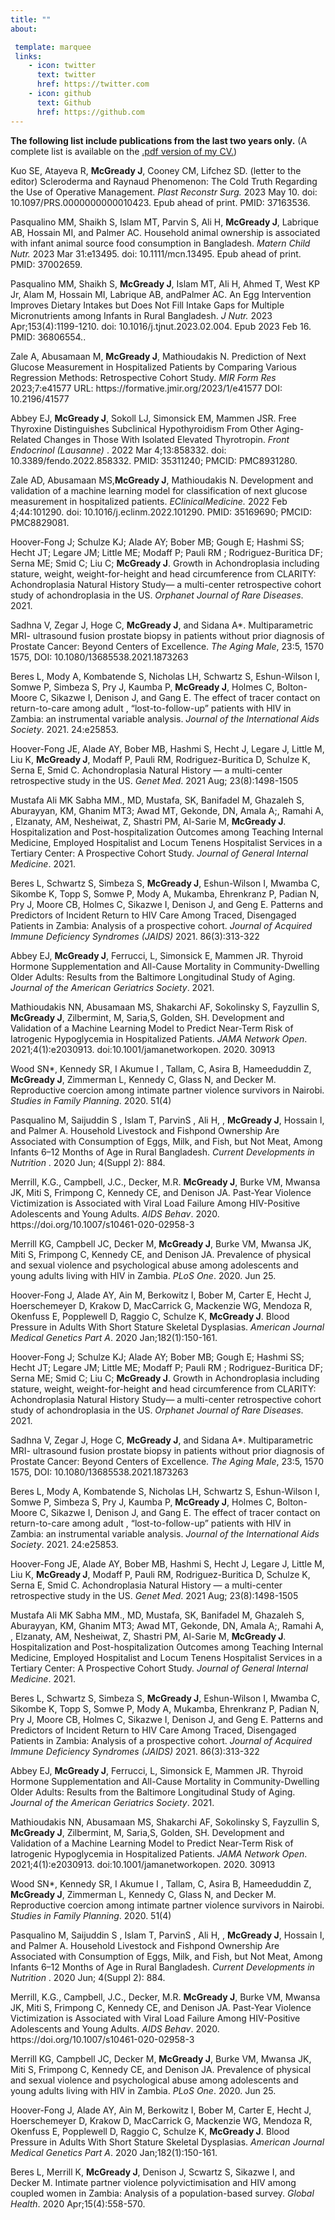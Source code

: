 ```yaml
---
title: ""
about: 

 template: marquee
 links:
    - icon: twitter
      text: twitter
      href: https://twitter.com
    - icon: github
      text: Github
      href: https://github.com
---
```


**The following list include publications from the last two years only.** (A complete list is available on the [.pdf version of my CV.](files/cv.pdf))

Kuo SE, Atayeva R, **McGready J**, Cooney CM, Lifchez SD. (letter to the editor) Scleroderma and Raynaud Phenomenon: The Cold Truth Regarding the Use of Operative Management. <i>Plast Reconstr Surg.</i> 2023 May 10. doi: 10.1097/PRS.0000000000010423. Epub ahead of print. PMID: 37163536.

Pasqualino MM, Shaikh S, Islam MT, Parvin S, Ali H, **McGready J**, Labrique AB, Hossain MI, and Palmer AC. Household animal ownership is associated with infant animal source food consumption in Bangladesh. <i>Matern Child Nutr.</i> 2023 Mar 31:e13495. doi: 10.1111/mcn.13495. Epub ahead of print. PMID: 37002659.
  
Pasqualino MM, Shaikh S, **McGready J**, Islam MT, Ali H, Ahmed T, West KP Jr, Alam M, Hossain MI, Labrique AB,  andPalmer AC. An Egg Intervention Improves Dietary Intakes but Does Not Fill Intake Gaps for Multiple Micronutrients among Infants in Rural Bangladesh. <i>J Nutr.</i> 2023 Apr;153(4):1199-1210. doi: 10.1016/j.tjnut.2023.02.004. Epub 2023 Feb 16. PMID: 36806554..

Zale A, Abusamaan M, **McGready J**, Mathioudakis N. Prediction of Next Glucose Measurement in Hospitalized Patients by Comparing Various Regression Methods: Retrospective Cohort Study. <i>MIR Form Res</i> 2023;7:e41577 URL: https://formative.jmir.org/2023/1/e41577 DOI: 10.2196/41577

Abbey EJ, **McGready J**, Sokoll LJ, Simonsick EM, Mammen JSR. Free Thyroxine Distinguishes Subclinical Hypothyroidism From Other Aging-Related Changes in Those With Isolated Elevated Thyrotropin. <i> Front Endocrinol (Lausanne) </i>. 2022 Mar 4;13:858332. doi: 10.3389/fendo.2022.858332. PMID: 35311240; PMCID: PMC8931280.

Zale AD, Abusamaan MS,**McGready J**, Mathioudakis N. Development and validation of a machine learning model for classification of next glucose measurement in hospitalized patients. <i>EClinicalMedicine.</i> 2022 Feb 4;44:101290. doi: 10.1016/j.eclinm.2022.101290. PMID: 35169690; PMCID: PMC8829081.

Hoover-Fong J; Schulze KJ; Alade AY; Bober MB; Gough E; Hashmi SS; Hecht JT; Legare JM; Little ME; Modaff P; Pauli RM ; Rodriguez-Buritica DF; Serna ME; Smid C; Liu C; **McGready J**. Growth in Achondroplasia including stature, weight, weight-for-height and head circumference from CLARITY: Achondroplasia Natural History Study--- a multi-center retrospective cohort study of achondroplasia in the US. <i>Orphanet Journal of Rare Diseases</i>. 2021.

Sadhna V, Zegar J, Hoge C, **McGready J**, and Sidana A\*. Multiparametric MRI- ultrasound fusion prostate biopsy in patients without prior diagnosis of Prostate Cancer: Beyond Centers of Excellence. <i>The Aging Male</i>, 23:5, 1570 1575, DOI: 10.1080/13685538.2021.1873263

Beres L, Mody A, Kombatende S, Nicholas LH, Schwartz S, Eshun-Wilson I, Somwe P, Simbeza S, Pry J, Kaumba P, **McGready J**, Holmes C, Bolton-Moore C, Sikazwe I, Denison J, and Gang E. The effect of tracer contact on return-to-care among adult , "lost-to-follow-up" patients with HIV in Zambia: an instrumental variable analysis. <i>Journal of the International Aids Society</i>. 2021. 24:e25853.

Hoover-Fong JE, Alade AY, Bober MB, Hashmi S, Hecht J, Legare J, Little M, Liu K, **McGready J**, Modaff P, Pauli RM, Rodriguez-Buritica D, Schulze K, Serna E, Smid C. Achondroplasia Natural History --- a multi-center retrospective study in the US. <i>Genet Med</i>. 2021 Aug; 23(8):1498-1505

Mustafa Ali MK Sabha MM., MD, Mustafa, SK, Banifadel M, Ghazaleh S, Aburayyan, KM, Ghanim MT3; Awad MT, Gekonde, DN, Amala A;, Ramahi A, , Elzanaty, AM, Nesheiwat, Z, Shastri PM, Al-Sarie M, **McGready J**. Hospitalization and Post-hospitalization Outcomes among Teaching Internal Medicine, Employed Hospitalist and Locum Tenens Hospitalist Services in a Tertiary Center: A Prospective Cohort Study. <i>Journal of General Internal Medicine</i>. 2021.

Beres L, Schwartz S, Simbeza S, **McGready J**, Eshun-Wilson I, Mwamba C, Sikombe K, Topp S, Somwe P, Mody A, Mukamba, Ehrenkranz P, Padian N, Pry J, Moore CB, Holmes C, Sikazwe I, Denison J, and Geng E. Patterns and Predictors of Incident Return to HIV Care Among Traced, Disengaged Patients in Zambia: Analysis of a prospective cohort. <i>Journal of Acquired Immune Deficiency Syndromes (JAIDS)</i> 2021. 86(3):313-322

Abbey EJ, **McGready J**, Ferrucci, L, Simonsick E, Mammen JR. Thyroid Hormone Supplementation and All-Cause Mortality in Community-Dwelling Older Adults: Results from the Baltimore Longitudinal Study of Aging. <i>Journal of the American Geriatrics Society</i>. 2021.

Mathioudakis NN, Abusamaan MS, Shakarchi AF, Sokolinsky S, Fayzullin S, **McGready J**, Zilbermint, M, Saria,S, Golden, SH. Development and Validation of a Machine Learning Model to Predict Near-Term Risk of Iatrogenic Hypoglycemia in Hospitalized Patients.<i> JAMA Network Open</i>. 2021;4(1):e2030913. doi:10.1001/jamanetworkopen. 2020. 30913

Wood SN\*, Kennedy SR, I Akumue I , Tallam, C, Asira B, Hameeduddin Z, **McGready J**, Zimmerman L, Kennedy C, Glass N, and Decker M. Reproductive coercion among intimate partner violence survivors in Nairobi. <i>Studies in Family Planning</i>. 2020. 51(4)

Pasqualino M, Saijuddin S , Islam T, ParvinS , Ali H, , **McGready J**, Hossain I, and Palmer A. Household Livestock and Fishpond Ownership Are Associated with Consumption of Eggs, Milk, and Fish, but Not Meat, Among Infants 6--12 Months of Age in Rural Bangladesh. <i>Current Developments in Nutrition </i>. 2020 Jun; 4(Suppl 2): 884.

Merrill, K.G., Campbell, J.C., Decker, M.R. **McGready J**, Burke VM, Mwansa JK, Miti S, Frimpong C, Kennedy CE, and Denison JA. Past-Year Violence Victimization is Associated with Viral Load Failure Among HIV-Positive Adolescents and Young Adults. <i>AIDS Behav</i>. 2020. https://doi.org/10.1007/s10461-020-02958-3

Merrill KG, Campbell JC, Decker M, **McGready J**, Burke VM, Mwansa JK, Miti S, Frimpong C, Kennedy CE, and Denison JA. Prevalence of physical and sexual violence and psychological abuse among adolescents and young adults living with HIV in Zambia. <i>PLoS One</i>. 2020. Jun 25.

Hoover-Fong J, Alade AY, Ain M, Berkowitz I, Bober M, Carter E, Hecht J, Hoerschemeyer D, Krakow D, MacCarrick G, Mackenzie WG, Mendoza R, Okenfuss E, Popplewell D, Raggio C, Schulze K, **McGready J**. Blood Pressure in Adults With Short Stature Skeletal Dysplasias. <i>American Journal Medical Genetics Part A</i>. 2020 Jan;182(1):150-161.

Hoover-Fong J; Schulze KJ; Alade AY; Bober MB; Gough E; Hashmi SS; Hecht JT; Legare JM; Little ME; Modaff P; Pauli RM ; Rodriguez-Buritica DF; Serna ME; Smid C; Liu C; **McGready J**. Growth in Achondroplasia including stature, weight, weight-for-height and head circumference from CLARITY: Achondroplasia Natural History Study--- a multi-center retrospective cohort study of achondroplasia in the US. <i>Orphanet Journal of Rare Diseases</i>. 2021.

Sadhna V, Zegar J, Hoge C, **McGready J**, and Sidana A\*. Multiparametric MRI- ultrasound fusion prostate biopsy in patients without prior diagnosis of Prostate Cancer: Beyond Centers of Excellence. <i>The Aging Male</i>, 23:5, 1570 1575, DOI: 10.1080/13685538.2021.1873263

Beres L, Mody A, Kombatende S, Nicholas LH, Schwartz S, Eshun-Wilson I, Somwe P, Simbeza S, Pry J, Kaumba P, **McGready J**, Holmes C, Bolton-Moore C, Sikazwe I, Denison J, and Gang E. The effect of tracer contact on return-to-care among adult , "lost-to-follow-up" patients with HIV in Zambia: an instrumental variable analysis. <i>Journal of the International Aids Society</i>. 2021. 24:e25853.

Hoover-Fong JE, Alade AY, Bober MB, Hashmi S, Hecht J, Legare J, Little M, Liu K, **McGready J**, Modaff P, Pauli RM, Rodriguez-Buritica D, Schulze K, Serna E, Smid C. Achondroplasia Natural History --- a multi-center retrospective study in the US. <i>Genet Med</i>. 2021 Aug; 23(8):1498-1505

Mustafa Ali MK Sabha MM., MD, Mustafa, SK, Banifadel M, Ghazaleh S, Aburayyan, KM, Ghanim MT3; Awad MT, Gekonde, DN, Amala A;, Ramahi A, , Elzanaty, AM, Nesheiwat, Z, Shastri PM, Al-Sarie M, **McGready J**. Hospitalization and Post-hospitalization Outcomes among Teaching Internal Medicine, Employed Hospitalist and Locum Tenens Hospitalist Services in a Tertiary Center: A Prospective Cohort Study. <i>Journal of General Internal Medicine</i>. 2021.

Beres L, Schwartz S, Simbeza S, **McGready J**, Eshun-Wilson I, Mwamba C, Sikombe K, Topp S, Somwe P, Mody A, Mukamba, Ehrenkranz P, Padian N, Pry J, Moore CB, Holmes C, Sikazwe I, Denison J, and Geng E. Patterns and Predictors of Incident Return to HIV Care Among Traced, Disengaged Patients in Zambia: Analysis of a prospective cohort. <i>Journal of Acquired Immune Deficiency Syndromes (JAIDS)</i> 2021. 86(3):313-322

Abbey EJ, **McGready J**, Ferrucci, L, Simonsick E, Mammen JR. Thyroid Hormone Supplementation and All-Cause Mortality in Community-Dwelling Older Adults: Results from the Baltimore Longitudinal Study of Aging. <i>Journal of the American Geriatrics Society</i>. 2021.

Mathioudakis NN, Abusamaan MS, Shakarchi AF, Sokolinsky S, Fayzullin S, **McGready J**, Zilbermint, M, Saria,S, Golden, SH. Development and Validation of a Machine Learning Model to Predict Near-Term Risk of Iatrogenic Hypoglycemia in Hospitalized Patients.<i> JAMA Network Open</i>. 2021;4(1):e2030913. doi:10.1001/jamanetworkopen. 2020. 30913

Wood SN\*, Kennedy SR, I Akumue I , Tallam, C, Asira B, Hameeduddin Z, **McGready J**, Zimmerman L, Kennedy C, Glass N, and Decker M. Reproductive coercion among intimate partner violence survivors in Nairobi. <i>Studies in Family Planning</i>. 2020. 51(4)

Pasqualino M, Saijuddin S , Islam T, ParvinS , Ali H, , **McGready J**, Hossain I, and Palmer A. Household Livestock and Fishpond Ownership Are Associated with Consumption of Eggs, Milk, and Fish, but Not Meat, Among Infants 6--12 Months of Age in Rural Bangladesh. <i>Current Developments in Nutrition </i>. 2020 Jun; 4(Suppl 2): 884.

Merrill, K.G., Campbell, J.C., Decker, M.R. **McGready J**, Burke VM, Mwansa JK, Miti S, Frimpong C, Kennedy CE, and Denison JA. Past-Year Violence Victimization is Associated with Viral Load Failure Among HIV-Positive Adolescents and Young Adults. <i>AIDS Behav</i>. 2020. https://doi.org/10.1007/s10461-020-02958-3

Merrill KG, Campbell JC, Decker M, **McGready J**, Burke VM, Mwansa JK, Miti S, Frimpong C, Kennedy CE, and Denison JA. Prevalence of physical and sexual violence and psychological abuse among adolescents and young adults living with HIV in Zambia. <i>PLoS One</i>. 2020. Jun 25.

Hoover-Fong J, Alade AY, Ain M, Berkowitz I, Bober M, Carter E, Hecht J, Hoerschemeyer D, Krakow D, MacCarrick G, Mackenzie WG, Mendoza R, Okenfuss E, Popplewell D, Raggio C, Schulze K, **McGready J**. Blood Pressure in Adults With Short Stature Skeletal Dysplasias. <i>American Journal Medical Genetics Part A</i>. 2020 Jan;182(1):150-161.

Beres L, Merrill K, **McGready J**, Denison J, Scwartz S, Sikazwe I, and Decker M. Intimate partner violence polyvictimisation and HIV among coupled women in Zambia: Analysis of a population-based survey. <i>Global Health</i>. 2020 Apr;15(4):558-570.
